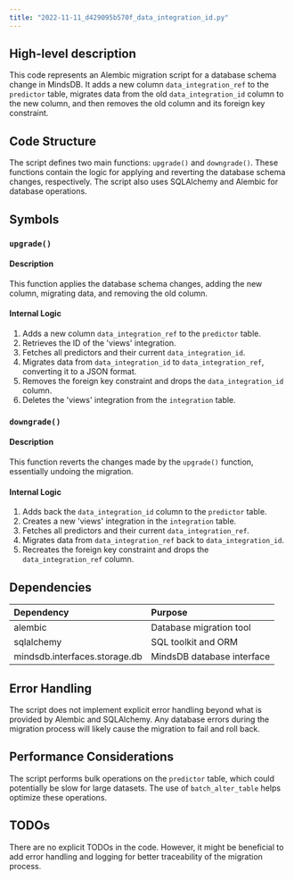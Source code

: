 ```yaml
---
title: "2022-11-11_d429095b570f_data_integration_id.py"
---
```


## High-level description
This code represents an Alembic migration script for a database schema change in MindsDB. It adds a new column `data_integration_ref` to the `predictor` table, migrates data from the old `data_integration_id` column to the new column, and then removes the old column and its foreign key constraint.

## Code Structure
The script defines two main functions: `upgrade()` and `downgrade()`. These functions contain the logic for applying and reverting the database schema changes, respectively. The script also uses SQLAlchemy and Alembic for database operations.

## Symbols

### `upgrade()`
#### Description
This function applies the database schema changes, adding the new column, migrating data, and removing the old column.

#### Internal Logic
1. Adds a new column `data_integration_ref` to the `predictor` table.
2. Retrieves the ID of the 'views' integration.
3. Fetches all predictors and their current `data_integration_id`.
4. Migrates data from `data_integration_id` to `data_integration_ref`, converting it to a JSON format.
5. Removes the foreign key constraint and drops the `data_integration_id` column.
6. Deletes the 'views' integration from the `integration` table.

### `downgrade()`
#### Description
This function reverts the changes made by the `upgrade()` function, essentially undoing the migration.

#### Internal Logic
1. Adds back the `data_integration_id` column to the `predictor` table.
2. Creates a new 'views' integration in the `integration` table.
3. Fetches all predictors and their current `data_integration_ref`.
4. Migrates data from `data_integration_ref` back to `data_integration_id`.
5. Recreates the foreign key constraint and drops the `data_integration_ref` column.

## Dependencies
| Dependency | Purpose |
|:-----------|:--------|
| alembic | Database migration tool |
| sqlalchemy | SQL toolkit and ORM |
| mindsdb.interfaces.storage.db | MindsDB database interface |

## Error Handling
The script does not implement explicit error handling beyond what is provided by Alembic and SQLAlchemy. Any database errors during the migration process will likely cause the migration to fail and roll back.

## Performance Considerations
The script performs bulk operations on the `predictor` table, which could potentially be slow for large datasets. The use of `batch_alter_table` helps optimize these operations.

## TODOs
There are no explicit TODOs in the code. However, it might be beneficial to add error handling and logging for better traceability of the migration process.